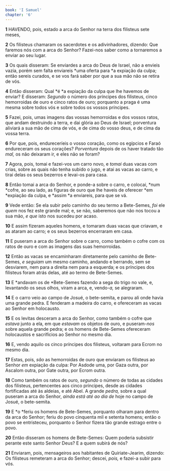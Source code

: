 ```yaml
---
book: 'I Samuel'
chapter: '6'
---
```


**1** HAVENDO, pois, estado a arca do Senhor na terra dos filisteus sete meses,

**2** Os filisteus chamaram os sacerdotes e os adivinhadores, dizendo: Que faremos nós com a arca do Senhor? Fazei-nos saber como a tornaremos a enviar ao seu lugar.

**3** Os quais disseram: Se enviardes a arca do Deus de Israel, não a envieis vazia, porém sem falta enviareis *uma oferta para *a expiação da culpa; então sereis curados, e se vos fará saber por que a sua mão não se retira de vós.

**4** Então disseram: Qual *é *a expiação da culpa que lhe havemos de enviar? E disseram: _Segundo_ o número dos príncipes dos filisteus, cinco hemorroidas de ouro e cinco ratos de ouro; porquanto a praga é uma mesma sobre todos vós e sobre todos os vossos príncipes.

**5** Fazei, pois, umas imagens das vossas hemorroidas e dos vossos ratos, que andam destruindo a terra, e dai glória ao Deus de Israel; porventura aliviará a sua mão de cima de vós, e de cima do vosso deus, e de cima da vossa terra.

**6** Por que, pois, endureceríeis o vosso coração, como os egípcios e Faraó endureceram os seus corações? _Porventura_ depois de os haver tratado tão _mal,_ os não deixaram ir, e eles não se foram?

**7** Agora, pois, tomai e fazei-vos um carro novo, e _tomai_ duas vacas com crias, sobre as quais não tenha subido o jugo, e atai as vacas ao carro, e tirai delas os seus bezerros e levai-os para casa.

**8** Então tomai a arca do Senhor, e ponde-a sobre o carro, e colocai, *num *cofre, ao seu lado, as figuras de ouro que lhe haveis de oferecer *em *expiação da culpa, e *assim *a enviareis, para que se vá.

**9** Vede então: Se ela subir pelo caminho do seu termo a Bete-Semes, _foi_ ele _quem_ nos fez este grande mal; e, se não, saberemos que não nos tocou a sua mão, _e que_ isto nos sucedeu por acaso.

**10** E assim fizeram aqueles homens, e tomaram duas vacas que criavam, e as ataram ao carro; e os seus bezerros encerraram em casa.

**11** E puseram a arca do Senhor sobre o carro, como também o cofre com os ratos de ouro e com as imagens das suas hemorroidas.

**12** Então as vacas se encaminharam diretamente pelo caminho de Bete-Semes, _e seguiam_ um mesmo caminho, andando e berrando, sem se desviarem, nem para a direita nem para a esquerda; e os príncipes dos filisteus foram atrás delas, até ao termo de Bete-Semes.

**13** E *andavam os de *Bete-Semes fazendo a sega do trigo no vale, e, levantando os seus olhos, viram a arca, e, vendo-_a,_ se alegraram.

**14** E o carro veio ao campo de Josué, o bete-semita, e parou ali onde havia uma grande pedra. E fenderam a madeira do carro, e ofereceram as vacas ao Senhor em holocausto.

**15** E os levitas desceram a arca do Senhor, como também o cofre que _estava_ junto a ela, em que _estavam_ os objetos de ouro, e puseram-_nos_ sobre aquela grande pedra; e os homens de Bete-Semes ofereceram holocaustos e sacrifícios ao Senhor no mesmo dia.

**16** E, vendo aquilo os cinco príncipes dos filisteus, voltaram para Ecrom no mesmo dia.

**17** Estas, pois, _são_ as hemorroidas de ouro que enviaram os filisteus ao Senhor _em_ expiação da culpa: Por Asdode uma, por Gaza outra, por Ascalom outra, por Gate outra, por Ecrom outra.

**18** Como também os ratos de ouro, _segundo_ o número de todas as cidades dos filisteus, pertencentes aos cinco príncipes, desde as cidades fortificadas até às aldeias, e até Abel. A grande _pedra,_ sobre a qual puseram a arca do Senhor, *ainda está *até* ao dia de* hoje no campo de Josué, o bete-semita.

**19** E *o *feriu os homens de Bete-Semes, porquanto olharam para dentro da arca do Senhor; feriu do povo cinquenta mil e setenta homens; então o povo se entristeceu, porquanto o Senhor fizera tão grande estrago entre o povo.

**20** Então disseram os homens de Bete-Semes: Quem poderia subsistir perante este santo Senhor Deus? E a quem subirá de nós?

**21** Enviaram, pois, mensageiros aos habitantes de Quiriate-Jearim, dizendo: Os filisteus remeteram a arca do Senhor; descei, _pois,_ e fazei-a subir para vós.
